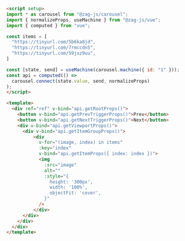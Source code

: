 ```md
<script setup>
import * as carousel from "@zag-js/carousel";
import { normalizeProps, useMachine } from "@zag-js/vue";
import { computed } from "vue";

const items = [
  "https://tinyurl.com/5b6ka8jd",
  "https://tinyurl.com/7rmccdn5",
  "https://tinyurl.com/59jxz9uu",
]

const [state, send] = useMachine(carousel.machine({ id: "1" }));
const api = computed(() =>
  carousel.connect(state.value, send, normalizeProps)
);
</script>

<template>
  <div ref="ref" v-bind="api.getRootProps()">
    <button v-bind="api.getPrevTriggerProps()">Prev</button>
    <button v-bind="api.getNextTriggerProps()">Next</button>
    <div v-bind="api.getViewportProps()">
      <div v-bind="api.getItemGroupProps()">
          <div 
            v-for="(image, index) in items"
            :key="index"
            v-bind="api.getItemProps({ index: index })">
            <img
              :src="image"
              alt=""
              :style="{
                height: '300px',
                width: '100%',
                objectFit: 'cover',
              }"
            />
          </div>
      </div>
    </div>
  </div>
</template>
```
